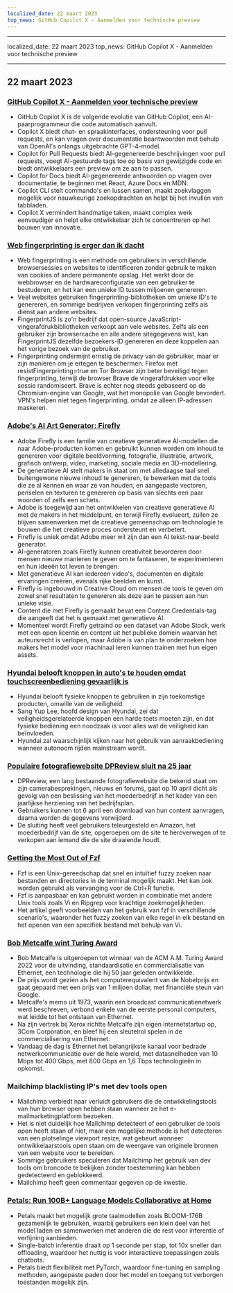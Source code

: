 ```yaml
---
localized_date: 22 maart 2023
top_news: GitHub Copilot X - Aanmelden voor technische preview
---
```


---

localized_date: 22 maart 2023
top_news: GitHub Copilot X - Aanmelden voor technische preview

---



<CallToAction />

<Steps>

## 22 maart 2023

### [GitHub Copilot X - Aanmelden voor technische preview](https://github.blog/2023-03-22-github-copilot-x-the-ai-powered-developer-experience/?ref=hackernewsgpt.com)

- GitHub Copilot X is de volgende evolutie van GitHub Copilot, een AI-paarprogrammeur die code automatisch aanvult.
- Copilot X biedt chat- en spraakinterfaces, ondersteuning voor pull requests, en kan vragen over documentatie beantwoorden met behulp van OpenAI's onlangs uitgebrachte GPT-4-model.
- Copilot for Pull Requests biedt AI-gegenereerde beschrijvingen voor pull requests, voegt AI-gestuurde tags toe op basis van gewijzigde code en biedt ontwikkelaars een preview om ze aan te passen.
- Copilot for Docs biedt AI-gegenereerde antwoorden op vragen over documentatie, te beginnen met React, Azure Docs en MDN.
- Copilot CLI stelt commando's en lussen samen, maakt zoekvlaggen mogelijk voor nauwkeurige zoekopdrachten en helpt bij het invullen van tabbladen.
- Copilot X vermindert handmatige taken, maakt complex werk eenvoudiger en helpt elke ontwikkelaar zich te concentreren op het bouwen van innovatie.

### [Web fingerprinting is erger dan ik dacht](https://www.bitestring.com/posts/2023-03-19-web-fingerprinting-is-worse-than-I-thought.html?ref=hackernewsgpt.com)

- Web fingerprinting is een methode om gebruikers in verschillende browsersessies en websites te identificeren zonder gebruik te maken van cookies of andere permanente opslag. Het werkt door de webbrowser en de hardwareconfiguratie van een gebruiker te bestuderen, en het kan een unieke ID tussen miljoenen genereren.
- Veel websites gebruiken fingerprinting-bibliotheken om unieke ID's te genereren, en sommige bedrijven verkopen fingerprinting zelfs als dienst aan andere websites.
- FingerprintJS is zo'n bedrijf dat open-source JavaScript-vingerafdrukbibliotheken verkoopt aan vele websites. Zelfs als een gebruiker zijn browsercache en alle andere sitegegevens wist, kan FingerprintJS dezelfde bezoekers-ID genereren en deze koppelen aan het vorige bezoek van de gebruiker.
- Fingerprinting ondermijnt ernstig de privacy van de gebruiker, maar er zijn manieren om je ertegen te beschermen. Firefox met resistFingerprinting=true en Tor Browser zijn beter beveiligd tegen fingerprinting, terwijl de browser Brave de vingerafdrukken voor elke sessie randomiseert. Brave is echter nog steeds gebaseerd op de Chromium-engine van Google, wat het monopolie van Google bevordert. VPN's helpen niet tegen fingerprinting, omdat ze alleen IP-adressen maskeren.

### [Adobe's AI Art Generator: Firefly](https://www.adobe.com/sensei/generative-ai/firefly.html?ref=hackernewsgpt.com)

- Adobe Firefly is een familie van creatieve generatieve AI-modellen die naar Adobe-producten komen en gebruikt kunnen worden om inhoud te genereren voor digitale beeldvorming, fotografie, illustratie, artwork, grafisch ontwerp, video, marketing, sociale media en 3D-modellering.
- De generatieve AI stelt makers in staat om met alledaagse taal snel buitengewone nieuwe inhoud te genereren, te bewerken met de tools die ze al kennen en waar ze van houden, en aangepaste vectoren, penselen en texturen te genereren op basis van slechts een paar woorden of zelfs een schets.
- Adobe is toegewijd aan het ontwikkelen van creatieve generatieve AI met de makers in het middelpunt, en terwijl Firefly evolueert, zullen ze blijven samenwerken met de creatieve gemeenschap om technologie te bouwen die het creatieve proces ondersteunt en verbetert.
- Firefly is uniek omdat Adobe meer wil zijn dan een AI tekst-naar-beeld generator.
- AI-generatoren zoals Firefly kunnen creativiteit bevorderen door mensen nieuwe manieren te geven om te fantaseren, te experimenteren en hun ideeën tot leven te brengen.
- Met generatieve AI kan iedereen video's, documenten en digitale ervaringen creëren, evenals rijke beelden en kunst.
- Firefly is ingebouwd in Creative Cloud om mensen de tools te geven om zowel snel resultaten te genereren als deze aan te passen aan hun unieke visie.
- Content die met Firefly is gemaakt bevat een Content Credentials-tag die aangeeft dat het is gemaakt met generatieve AI.
- Momenteel wordt Firefly getraind op een dataset van Adobe Stock, werk met een open licentie en content uit het publieke domein waarvan het auteursrecht is verlopen, maar Adobe is van plan te onderzoeken hoe makers het model voor machinaal leren kunnen trainen met hun eigen assets.

### [Hyundai belooft knoppen in auto's te houden omdat touchscreenbediening gevaarlijk is](https://www.thedrive.com/news/hyundai-promises-to-keep-buttons-in-cars-because-touchscreen-controls-are-dangerous?ref=hackernewsgpt.com)

- Hyundai belooft fysieke knoppen te gebruiken in zijn toekomstige producten, omwille van de veiligheid.
- Sang Yup Lee, hoofd design van Hyundai, zei dat veiligheidsgerelateerde knoppen een harde toets moeten zijn, en dat fysieke bediening een noodzaak is voor alles wat de veiligheid kan beïnvloeden.
- Hyundai zal waarschijnlijk kijken naar het gebruik van aanraakbediening wanneer autonoom rijden mainstream wordt.

### [Populaire fotografiewebsite DPReview sluit na 25 jaar](https://www.dpreview.com/news/5901145460/dpreview-com-to-close?ref=hackernewsgpt.com)

- DPReview, een lang bestaande fotografiewebsite die bekend staat om zijn camerabesprekingen, nieuws en forums, gaat op 10 april dicht als gevolg van een beslissing van het moederbedrijf in het kader van een jaarlijkse herziening van het bedrijfsplan.
- Gebruikers kunnen tot 6 april een download van hun content aanvragen, daarna worden de gegevens verwijderd.
- De sluiting heeft veel gebruikers teleurgesteld en Amazon, het moederbedrijf van de site, opgeroepen om de site te heroverwegen of te verkopen aan iemand die de site draaiende houdt.

### [Getting the Most Out of Fzf](https://andrew-quinn.me/fzf/?ref=hackernewsgpt.com)

- Fzf is een Unix-gereedschap dat snel en intuïtief fuzzy zoeken naar bestanden en directories in de terminal mogelijk maakt. Het kan ook worden gebruikt als vervanging voor de Ctrl+R functie.
- Fzf is aanpasbaar en kan gebruikt worden in combinatie met andere Unix tools zoals Vi en Ripgrep voor krachtige zoekmogelijkheden.
- Het artikel geeft voorbeelden van het gebruik van fzf in verschillende scenario's, waaronder het fuzzy zoeken van elke regel in elk bestand en het openen van een specifiek bestand met behulp van Vi.

### [Bob Metcalfe wint Turing Award](https://amturing.acm.org/?2023=&ref=hackernewsgpt.com)

- Bob Metcalfe is uitgeroepen tot winnaar van de ACM A.M. Turing Award 2022 voor de uitvinding, standaardisatie en commercialisatie van Ethernet, een technologie die hij 50 jaar geleden ontwikkelde.
- De prijs wordt gezien als het computerequivalent van de Nobelprijs en gaat gepaard met een prijs van 1 miljoen dollar, met financiële steun van Google.
- Metcalfe's memo uit 1973, waarin een broadcast communicatienetwerk werd beschreven, verbond enkele van de eerste personal computers, wat leidde tot het ontstaan van Ethernet.
- Na zijn vertrek bij Xerox richtte Metcalfe zijn eigen internetstartup op, 3Com Corporation, en bleef hij een sleutelrol spelen in de commercialisering van Ethernet.
- Vandaag de dag is Ethernet het belangrijkste kanaal voor bedrade netwerkcommunicatie over de hele wereld, met datasnelheden van 10 Mbps tot 400 Gbps, met 800 Gbps en 1,6 Tbps technologieën in opkomst.

### Mailchimp blacklisting IP's met dev tools open

- Mailchimp verbiedt naar verluidt gebruikers die de ontwikkelingstools van hun browser open hebben staan wanneer ze het e-mailmarketingplatform bezoeken.
- Het is niet duidelijk hoe Mailchimp detecteert of een gebruiker de tools open heeft staan of niet, maar een mogelijke methode is het detecteren van een plotselinge viewport resize, wat gebeurt wanneer ontwikkelaarstools open staan om de weergave van originele bronnen van een website voor te bereiden.
- Sommige gebruikers speculeren dat Mailchimp het gebruik van dev tools om broncode te bekijken zonder toestemming kan hebben gedetecteerd en geblokkeerd.
- Mailchimp heeft geen commentaar gegeven op de kwestie.

### [Petals: Run 100B+ Language Models Collaborative at Home](https://petals.ml/?ref=hackernewsgpt.com)

- Petals maakt het mogelijk grote taalmodellen zoals BLOOM-176B gezamenlijk te gebruiken, waarbij gebruikers een klein deel van het model laden en samenwerken met anderen die de rest voor inferentie of verfijning aanbieden.
- Single-batch inferentie draait op 1 seconde per stap, tot 10x sneller dan offloading, waardoor het nuttig is voor interactieve toepassingen zoals chatbots.
- Petals biedt flexibiliteit met PyTorch, waardoor fine-tuning en sampling methoden, aangepaste paden door het model en toegang tot verborgen toestanden mogelijk zijn.

</Steps>
